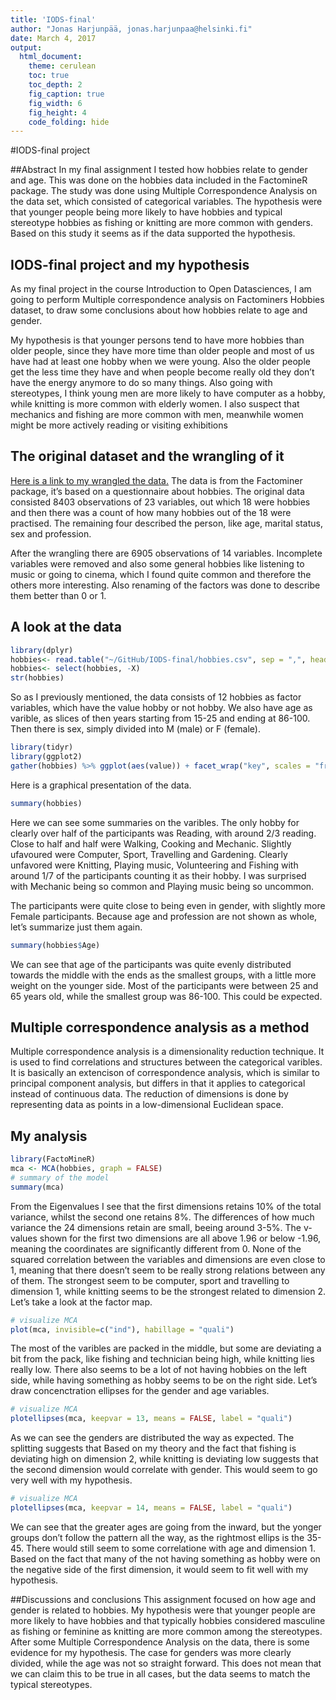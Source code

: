 ```yaml
---
title: 'IODS-final'
author: "Jonas Harjunpää, jonas.harjunpaa@helsinki.fi"
date: March 4, 2017
output:
  html_document:
    theme: cerulean
    toc: true
    toc_depth: 2
    fig_caption: true
    fig_width: 6
    fig_height: 4
    code_folding: hide
---
```

#IODS-final project

##Abstract
In my final assignment I tested how hobbies relate to gender and age. This was done on the hobbies data included in the FactomineR package. The study was done using Multiple Correspondence Analysis on the data set, which consisted of categorical variables. The hypothesis were that younger people being more likely to have hobbies and typical stereotype hobbies as fishing or knitting are more common with genders. Based on this study it seems as if the data supported the hypothesis.

## IODS-final project and my hypothesis

As my final project in the course Introduction to Open Datasciences, I am going to perform Multiple correspondence analysis on Factominers Hobbies dataset, to draw some conclusions about how hobbies relate to age and gender. 

My hypothesis is that younger persons tend to have more hobbies than older people, since they have more time than older people and most of us have had at least one hobby when we were young. Also the older people get the less time they have and when people become really old they don't have the energy anymore to do so many things. Also going with stereotypes, I think young men are more likely to have computer as a hobby, while knitting is more common with elderly women. I also suspect that mechanics and fishing are more common with men, meanwhile women might be more actively reading or visiting exhibitions

## The original dataset and the wrangling of it

[Here is a link to my wrangled the data.](https://github.com/Jonharju/IODS-final/blob/master/final_wrangling_hobbies.R) The data is from the Factominer package, it's based on a questionnaire about hobbies. The original data consisted 8403 observations of 23 variables, out which 18 were hobbies and then there was a count of how many hobbies out of the 18 were practised. The remaining four described the person, like age, marital status, sex and profession.

After the wrangling there are 6905 observations of 14 variables. Incomplete variables were removed and also some general hobbies like listening to music or going to cinema, which I found quite common and therefore the others more interesting. Also renaming of the factors was done to describe them better than 0 or 1.

## A look at the data

```R
library(dplyr)
hobbies<- read.table("~/GitHub/IODS-final/hobbies.csv", sep = ",", header = TRUE)
hobbies<- select(hobbies, -X)
str(hobbies)
```

So as I previously mentioned, the data consists of 12 hobbies as factor variables, which have the value hobby or not hobby. We also have age as varible, as slices of then years starting from 15-25 and ending at 86-100. Then there is sex, simply divided into M (male) or F (female).

```R
library(tidyr) 
library(ggplot2)
gather(hobbies) %>% ggplot(aes(value)) + facet_wrap("key", scales = "free") + geom_bar() + theme(axis.text.x = element_text(angle = 45, hjust = 1, size = 5))
```

Here is a graphical presentation of the data.

```R
summary(hobbies)
```

Here we can see some summaries on the varibles. The only hobby for clearly over half of the participants was Reading, with around 2/3 reading. Close to half and half were Walking, Cooking and Mechanic. Slightly ufavoured were Computer, Sport, Travelling and Gardening. Clearly unfavored  were Knitting, Playing music, Volunteering and Fishing with around 1/7 of the participants counting it as their hobby. I was surprised with Mechanic being so common and Playing music being so uncommon.

The participants were quite close to being even in gender, with slightly more Female participants.
Because age and profession are not shown as whole, let's summarize just them again.

```R
summary(hobbies$Age)
```

We can see that age of the participants was quite evenly distributed towards the middle with the ends as the smallest groups, with a little more weight on the younger side. Most of the participants were between 25 and 65 years old, while the smallest group was 86-100. This could be expected.

## Multiple correspondence analysis as a method

Multiple correspondence analysis is a dimensionality reduction technique. It is used to find correlations and structures between the categorical varibles. It is basically an extencison of correspondence analysis, which is similar to principal component analysis, but differs in that it applies to categorical instead of continuous data. The reduction of dimensions is done by representing data as points in a low-dimensional Euclidean space.

## My analysis

```R
library(FactoMineR)
mca <- MCA(hobbies, graph = FALSE)
# summary of the model
summary(mca)
```

From the Eigenvalues I see that the first dimensions retains 10% of the total variance, whilst the second one retains 8%. The differences of how much variance the 24 dimensions retain are small, beeing around 3-5%. The v-values shown for the first two dimensions are all above 1.96 or below -1.96, meaning the coordinates are significantly different from 0.
None of the squared correlation between the variables and dimensions are even close to 1, meaning that there doesn't seem to be really strong relations between any of them. The strongest seem to be computer, sport and travelling to dimension 1, while knitting seems to be the strongest related to dimension 2. Let's take a look at the factor map.

```R
# visualize MCA
plot(mca, invisible=c("ind"), habillage = "quali")
```

The most of the varibles are packed in the middle, but some are deviating a bit from the pack, like fishing and technician being high, while knitting lies really low. There also seems to be a lot of not having hobbies on the left side, while having something as hobby seems to be on the right side. Let's draw concenctration ellipses for the gender and age variables.

```R
# visualize MCA
plotellipses(mca, keepvar = 13, means = FALSE, label = "quali")
```

As we can see the genders are distributed the way as expected. The splitting suggests that  Based on my theory and the fact that fishing is deviating high on dimension 2, while knitting is deviating low suggests that the second dimension would correlate with gender. This would seem to go very well with my hypothesis.

```R
# visualize MCA
plotellipses(mca, keepvar = 14, means = FALSE, label = "quali")
```

We can see that the greater ages are going from the inward, but the yonger groups don't follow the pattern all the way, as the rightmost ellips is the 35-45. There would still seem to some correlatione with age and dimension 1. Based on the fact that many of the not having something as hobby were on the negative side of the first dimension, it would seem to fit well with my hypothesis.

##Discussions and conclusions
This assignment focused on how age and gender is related to hobbies. My hypothesis were that younger people are more likely to have hobbies and that typically hobbies considered masculine as fishing or feminine as knitting are more common among the stereotypes. After some Multiple Correspondence Analysis on the data, there is some evidence for my hypothesis. The case for genders was more clearly divided, while the age was not so straight forward. This does not mean that we can claim this to be true in all cases, but the data seems to match the typical stereotypes.